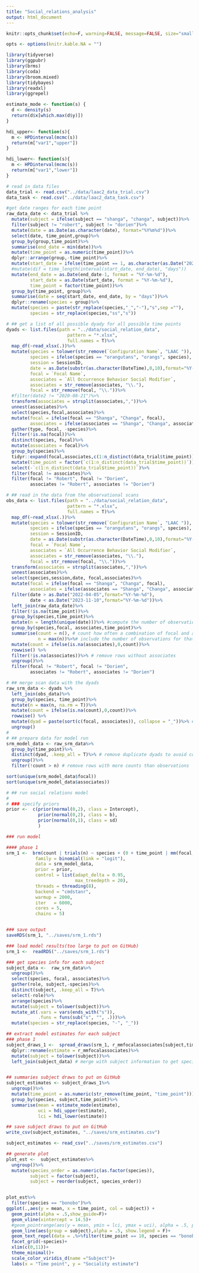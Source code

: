 ```yaml
---
title: "Social_relations_analysis"
output: html_document
---
```


```r
knitr::opts_chunk$set(echo=F, warning=FALSE, message=FALSE, size="small")

opts <- options(knitr.kable.NA = "")
```

```r
library(tidyverse)
library(ggpubr)
library(brms)
library(coda)
library(broom.mixed)
library(tidybayes)
library(readxl)
library(ggrepel)

estimate_mode <- function(s) {
  d <- density(s)
  return(d$x[which.max(d$y)])
}

hdi_upper<- function(s){
  m <- HPDinterval(mcmc(s))
  return(m["var1","upper"])
}

hdi_lower<- function(s){
  m <- HPDinterval(mcmc(s))
  return(m["var1","lower"])
}

```

```r
# read in data files
data_trial <- read.csv("../data/laac2_data_trial.csv") 
data_task <- read.csv("../data/laac2_data_task.csv") 

```


```r
#get date ranges for each time point
raw_data_date <- data_trial %>%
  mutate(subject = ifelse(subject == "shanga", "changa", subject))%>%
  filter(subject != "robert", subject != "dorien")%>%
  mutate(date = as.Date(as.character(date), format="%Y%m%d"))%>%
  select(date, time_point,group)%>%
  group_by(group,time_point)%>%
  summarise(end_date = min(date))%>%
  mutate(time_point = as.numeric(time_point))%>%
  dplyr::arrange(group,-time_point)%>%
  mutate(start_date = ifelse(time_point == 1, as.character(as.Date("2022-04-06", format="%Y-%m-%d")), as.character(end_date[-1])))%>%
  #mutate(dif = time_length(interval(start_date, end_date), "days"))
  mutate(end_date = as.Date(end_date-1, format = "%Y-%m-%d"),
         start_date = as.Date(start_date, format = "%Y-%m-%d"),
         time_point = factor(time_point))%>%
  group_by(time_point, group)%>%
  summarise(date = seq(start_date, end_date, by = "days"))%>%
  dplyr::rename(species = group)%>%
  mutate(species = paste(str_replace(species,"_","-"),"s",sep =""),
         species = str_replace(species,"ss","s"))
```


```r
# ## get a list of all possible dyady for all possible time points
dyads <- list.files(path = "../data/social_relation_data",
                       pattern = "*.xlsx",
                       full.names = T)%>%
  map_df(~read_xlsx(.))%>%
  mutate(species = tolower(str_remove(`Configuration Name`, "LAAC ")),
         species = ifelse(species == "orangutans", "orangs", species),
         session = SessionID,
         date = as.Date(substr(as.character(DateTime),0,10),format="%Y-%m-%d"),
         focal = `Focal Name`,
         associates = `All Occurrence Behavior Social Modifier`,
         associates = str_remove(associates, "\\."),
         focal = str_remove(focal, "\\."))%>%
  #filter(date2 != "2020-08-21")%>%
  transform(associates = strsplit(associates,","))%>%
  unnest(associates)%>%
  select(species,focal,associates)%>%
  mutate(focal = ifelse(focal == "Shanga", "Changa", focal),
         associates = ifelse(associates == "Shanga", "Changa", associates))%>%
  gather(type, focal, -species)%>%
  filter(!is.na(focal))%>%
  distinct(species, focal)%>%
  mutate(associates = focal)%>%
  group_by(species)%>%
  tidyr::expand(focal,associates,c(1:n_distinct(data_trial$time_point)))%>%
  mutate(time_point = factor(`c(1:n_distinct(data_trial$time_point))`))%>%
  select(-`c(1:n_distinct(data_trial$time_point))`)%>%
  filter(focal != associates)%>%
  filter(focal != "Robert", focal != "Dorien", 
         associates != "Robert", associates != "Dorien")
```


```r
# ## read in the data from the observational scans
obs_data <- list.files(path = "../data/social_relation_data",
                       pattern = "*.xlsx",
                       full.names = T)%>%
  map_df(~read_xlsx(.))%>%
  mutate(species = tolower(str_remove(`Configuration Name`, "LAAC ")),
         species = ifelse(species == "orangutans", "orangs", species),
         session = SessionID,
         date = as.Date(substr(as.character(DateTime),0,10),format="%Y-%m-%d"),
         focal = `Focal Name`,
         associates = `All Occurrence Behavior Social Modifier`, 
         associates = str_remove(associates, "\\."),
         focal = str_remove(focal, "\\."))%>%
  transform(associates = strsplit(associates,","))%>%
  unnest(associates)%>%
  select(species,session,date, focal,associates)%>%
  mutate(focal = ifelse(focal == "Shanga", "Changa", focal),
         associates = ifelse(associates == "Shanga", "Changa", associates))%>%
  filter(date > as.Date("2022-04-05",format="%Y-%m-%d"),
         date < as.Date("2023-11-10",format="%Y-%m-%d"))%>%
  left_join(raw_data_date)%>%
  filter(!is.na(time_point))%>%
  group_by(species,time_point)%>%
  mutate(n = length(unique(date)))%>% #compute the number of observations
  group_by(species,focal, associates,time_point)%>%
  summarise(count = n(), # count how often a combination of focal and associate occurred for a time point
            n = max(n))%>%# include the number of observations for that time point
  mutate(count = ifelse(is.na(associates),0,count))%>%
  rowwise() %>%
  filter(!is.na(associates))%>% # remove rows without associates
  ungroup()%>%
  filter(focal != "Robert", focal != "Dorien", 
         associates != "Robert", associates != "Dorien")
```



```r
# ## merge scan data with the dyads
raw_srm_data <- dyads %>%
  left_join(obs_data)%>%
  group_by(species, time_point)%>%
  mutate(n = max(n, na.rm = T))%>%
  mutate(count = ifelse(is.na(count),0,count))%>%
  rowwise() %>%
  mutate(dyad = paste(sort(c(focal, associates)), collapse = "_"))%>% # create ordered dyad column
  ungroup()
#
# ## prepare data for model run
srm_model_data <- raw_srm_data%>%
  group_by(time_point)%>%
  distinct(dyad, .keep_all = T)%>% # remove duplicate dyads to avoid counting same dyad twice
  ungroup()%>%
  filter(!count > n) # remove rows with more counts than observations

sort(unique(srm_model_data$focal))
sort(unique(srm_model_data$associates))
```



```r
# ## run social relations model
#
# ### specify priors
prior <-  c(prior(normal(0,2), class = Intercept),
            prior(normal(0,2), class = b),
            prior(normal(0,1), class = sd)
            )

### run model

#### phase 1
srm_1 <-  brm(count | trials(n) ~ species + (0 + time_point | mm(focal, associates)) + ( 0 + time_point | dyad),
           family = binomial(link = "logit"),
           data = srm_model_data,
           prior = prior,
           control = list(adapt_delta = 0.95, 
                          max_treedepth = 20),
           threads = threading(8),
           backend = "cmdstanr",
           warmup = 2000,
           iter   = 6000,
           cores = 5, 
           chains = 5)


### save output
saveRDS(srm_1, "../saves/srm_1.rds")

### load model results(too large to put on GitHub)
srm_1 <-  readRDS("../saves/srm_1.rds")

```



```r

### get species info for each subject
subject_data <-  raw_srm_data%>%
  ungroup()%>%
  select(species, focal, associates)%>%
  gather(role, subject,-species)%>%
  distinct(subject, .keep_all = T)%>%
  select(-role)%>%
  arrange(species)%>%
  mutate(subject = tolower(subject))%>%
  mutate_at(.vars = vars(ends_with("s")),
            .funs = funs(sub("s", "", .)))%>%
  mutate(species = str_replace(species, "-", "_"))

## extract model estimates for each subject
### phase 1
subject_draws_1 <-  spread_draws(srm_1, r_mmfocalassociates[subject,time_point])%>% # extract posterior draws for each subject and time point
  dplyr::rename(estimate = r_mmfocalassociates)%>%
  mutate(subject = tolower(subject))%>%
  left_join(subject_data) # merge with subject information to get species in


## summaries subject draws to put on GitHub
subject_estimates <- subject_draws_1%>%
  ungroup()%>%
  mutate(time_point = as.numeric(str_remove(time_point, "time_point")))%>%
  group_by(species, subject,time_point)%>%
  summarise(mean = estimate_mode(estimate),
            uci = hdi_upper(estimate),
            lci = hdi_lower(estimate))

## save subject draws to put on GitHub
write_csv(subject_estimates, "../saves/srm_estimates.csv")

subject_estimates <- read_csv("../saves/srm_estimates.csv")

## generate plot
plot_est <-  subject_estimates%>%
  ungroup()%>%
  mutate(species_order = as.numeric(as.factor(species)),
         subject = factor(subject),
         subject = reorder(subject, species_order))


plot_est%>%
  filter(species == "bonobo")%>%
ggplot(.,aes(y = mean, x = time_point, col = subject)) +
  geom_point(alpha = .5,show_guide=F)+
  geom_vline(xintercept = 14.5)+
  #geom_pointrange(aes(y = mean, ymin = lci, ymax = uci), alpha = .5, position = position_dodge(width = .5))+
  geom_line(aes(group = subject),alpha = .5, show.legend = F)+
  geom_text_repel(data = .%>%filter(time_point == 10, species == "bonobo")%>% distinct(subject, .keep_all = T), aes(label = subject), guide = "none",show_guide=F,max.overlaps = Inf)+
  facet_grid(~species)+
  xlim(c(0,11))+
  theme_minimal()+
  scale_color_viridis_d(name ="Subject")+
  labs(x = "Time point", y = "Sociality estimate") 
```

